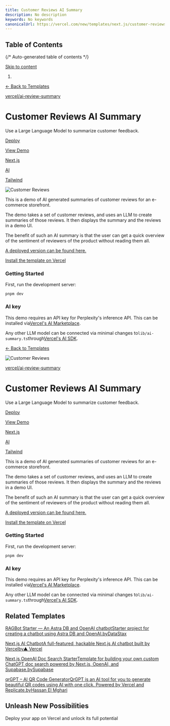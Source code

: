 ```yaml
---
title: Customer Reviews AI Summary
description: No description
keywords: No keywords
canonicalUrl: https://vercel.com/new/templates/next.js/customer-reviews-ai-summary-nextjs-vercel
---
```


## Table of Contents

{/* Auto-generated table of contents */}

[Skip to content](#geist-skip-)

1. [](/home)

[← Back to Templates](/new/templates)

[vercel/ai-review-summary](https://github.com/vercel/ai-review-summary)

# Customer Reviews AI Summary

Use a Large Language Model to summarize customer feedback.

[Deploy](/new/clone?demo-deion=Use%20a%20Large%20Language%20Model%20to%20summarize%20customer%20feedback.&demo-image=%2F%2Fimages.ctfassets.net%2Fe5382hct74si%2F465DZeOQ48wwU4YMkce4f4%2F964bf4a8e12a7d71bb489f74feae38b7%2FCleanShot_2024-02-16_at_14.57.40_2x.png&demo-title=Customer%20Reviews%20AI%20Summary&demo-url=https%3A%2F%2Freview-summary.vercel.app%2F&from=templates&integration-ids=oac_iNhqIE7PvhptEdVglkjDOKD7&project-name=Customer%20Reviews%20AI%20Summary&repository-name=customer-reviews-ai-summary-nextjs-vercel&repository-url=https%3A%2F%2Fgithub.com%2Fvercel%2Fai-review-summary&skippable-integrations=1)

[View Demo](https://review-summary.vercel.app/)

[Next.js](/templates/next.js)

[AI](/templates/ai)

[Tailwind](/templates/tailwind)

![Customer Reviews](/_next/image?url=https%3A%2F%2Fimages.ctfassets.net%2Fe5382hct74si%2F465DZeOQ48wwU4YMkce4f4%2F964bf4a8e12a7d71bb489f74feae38b7%2FCleanShot_2024-02-16_at_14.57.40_2x.png&w=3840&q=75)

This is a demo of AI generated summaries of customer reviews for an e-commerce storefront.

The demo takes a set of customer reviews, and uses an LLM to create summaries of those reviews.
It then displays the summary and the reviews in a demo UI.

The benefit of such an AI summary is that the user can get a quick overview of the sentiment
of reviewers of the product without reading them all.

[A deployed version can be found here.](https://review-summary.vercel.app/)

[Install the template on Vercel](https://vercel.com/templates/next.js/customer-reviews-ai-summary-nextjs-vercel)

### Getting Started

First, run the development server:

```
pnpm dev
```

### AI key

This demo requires an API key for Perplexity's inference API. This can be installed via[Vercel's AI Marketplace](https://vercel.com/docs/integrations/ai).

Any other LLM model can be connected via minimal changes to`lib/ai-summary.ts`through[Vercel's AI SDK](https://sdk.vercel.ai/docs).

[← Back to Templates](/new/templates)

![Customer Reviews](/_next/image?url=https%3A%2F%2Fimages.ctfassets.net%2Fe5382hct74si%2F465DZeOQ48wwU4YMkce4f4%2F964bf4a8e12a7d71bb489f74feae38b7%2FCleanShot_2024-02-16_at_14.57.40_2x.png&w=3840&q=75)

[vercel/ai-review-summary](https://github.com/vercel/ai-review-summary)

# Customer Reviews AI Summary

Use a Large Language Model to summarize customer feedback.

[Deploy](/new/clone?demo-deion=Use%20a%20Large%20Language%20Model%20to%20summarize%20customer%20feedback.&demo-image=%2F%2Fimages.ctfassets.net%2Fe5382hct74si%2F465DZeOQ48wwU4YMkce4f4%2F964bf4a8e12a7d71bb489f74feae38b7%2FCleanShot_2024-02-16_at_14.57.40_2x.png&demo-title=Customer%20Reviews%20AI%20Summary&demo-url=https%3A%2F%2Freview-summary.vercel.app%2F&from=templates&integration-ids=oac_iNhqIE7PvhptEdVglkjDOKD7&project-name=Customer%20Reviews%20AI%20Summary&repository-name=customer-reviews-ai-summary-nextjs-vercel&repository-url=https%3A%2F%2Fgithub.com%2Fvercel%2Fai-review-summary&skippable-integrations=1)

[View Demo](https://review-summary.vercel.app/)

[Next.js](/templates/next.js)

[AI](/templates/ai)

[Tailwind](/templates/tailwind)

This is a demo of AI generated summaries of customer reviews for an e-commerce storefront.

The demo takes a set of customer reviews, and uses an LLM to create summaries of those reviews.
It then displays the summary and the reviews in a demo UI.

The benefit of such an AI summary is that the user can get a quick overview of the sentiment
of reviewers of the product without reading them all.

[A deployed version can be found here.](https://review-summary.vercel.app/)

[Install the template on Vercel](https://vercel.com/templates/next.js/customer-reviews-ai-summary-nextjs-vercel)

### Getting Started

First, run the development server:

```
pnpm dev
```

### AI key

This demo requires an API key for Perplexity's inference API. This can be installed via[Vercel's AI Marketplace](https://vercel.com/docs/integrations/ai).

Any other LLM model can be connected via minimal changes to`lib/ai-summary.ts`through[Vercel's AI SDK](https://sdk.vercel.ai/docs).

## Related Templates

[RAGBot Starter — An Astra DB and OpenAI chatbotStarter project for creating a chatbot using Astra DB and OpenAI.byDataStax](/new/templates/next.js/ragbot-starter)

[Next.js AI ChatbotA full-featured, hackable Next.js AI chatbot built by Vercelby▲ Vercel](/new/templates/next.js/nextjs-ai-chatbot)

[Next.js OpenAI Doc Search StarterTemplate for building your own custom ChatGPT  doc search powered by Next.js, OpenAI, and Supabase.bySupabase](/new/templates/next.js/nextjs-openai-doc-search-starter)

[qrGPT – AI QR Code GeneratorQrGPT is an AI tool for you to generate beautiful QR codes using AI with one click. Powered by Vercel and Replicate.byHassan El Mghari](/new/templates/next.js/qrGPT)

## Unleash New Possibilities

Deploy your app on Vercel and unlock its full potential